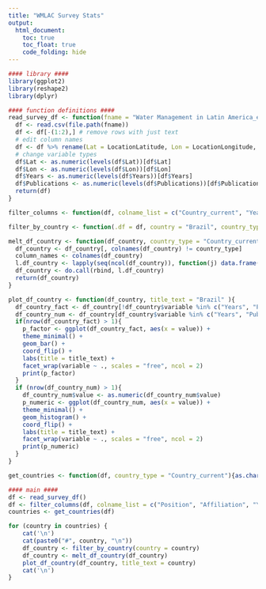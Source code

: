 ```yaml
---
title: "WMLAC Survey Stats"
output:
  html_document:
    toc: true
    toc_float: true
    code_folding: hide
---
```


```r

#### library ####
library(ggplot2)
library(reshape2)
library(dplyr)

#### function definitions ####
read_survey_df <- function(fname = "Water Management in Latin America_edit.csv"){
  df <- read.csv(file.path(fname))
  df <- df[-(1:2),] # remove rows with just text
  # edit column names
  df <- df %>% rename(Lat = LocationLatitude, Lon = LocationLongitude, Position = Q1, Affiliation = Q2, Years = Q4, Discipline = Q14, Country_current = Q5, Country_current_other = Q5_46_TEXT, Country_born = Q6, Country_born_other = Q6_47_TEXT, Country_research = Q8, Country_research_other = Q8_46_TEXT, Publications = Q11, Journals = Q12, Journal_motivation = Q15, Funding = Q13, Interdisc_interest = Q16_1, Interdisc_level = Q16_2, Equal_resource_distribution = Q17_1, Sufficient_climate_funds = Q17_2, Future_contact = Q18, Comments = Q16, Comments_translation = Comments.translation)
  # change variable types
  df$Lat <- as.numeric(levels(df$Lat))[df$Lat]
  df$Lon <- as.numeric(levels(df$Lon))[df$Lon]
  df$Years <- as.numeric(levels(df$Years))[df$Years]
  df$Publications <- as.numeric(levels(df$Publications))[df$Publications]
  return(df)
}

filter_columns <- function(df, colname_list = c("Country_current", "Years")){df[, colnames(df) %in% colname_list]}

filter_by_country <- function(.df = df, country = "Brazil", country_type = "Country_current"){.df[.df[[country_type]]==country, ]}

melt_df_country <- function(df_country, country_type = "Country_current"){
  df_country <- df_country[, colnames(df_country) != country_type]
  column_names <- colnames(df_country)
  l.df_country <- lapply(seq(ncol(df_country)), function(j) data.frame(variable = rep(column_names[j], nrow(df_country)), value = as.character(df_country[, j])))
  df_country <- do.call(rbind, l.df_country)
  return(df_country)
}

plot_df_country <- function(df_country, title_text = "Brazil" ){
  df_country_fact <- df_country[!df_country$variable %in% c("Years", "Publications"), ]
  df_country_num <- df_country[df_country$variable %in% c("Years", "Publications"), ]
  if(nrow(df_country_fact) > 1){
    p_factor <- ggplot(df_country_fact, aes(x = value)) +
    theme_minimal() +
    geom_bar() +
    coord_flip() +
    labs(title = title_text) +
    facet_wrap(variable ~ ., scales = "free", ncol = 2)
    print(p_factor)
  }
  if (nrow(df_country_num) > 1){
    df_country_num$value <- as.numeric(df_country_num$value)
    p_numeric <- ggplot(df_country_num, aes(x = value)) +
    theme_minimal() +
    geom_histogram() +
    coord_flip() +
    labs(title = title_text) +
    facet_wrap(variable ~ ., scales = "free", ncol = 2)
    print(p_numeric)
  } 
}

get_countries <- function(df, country_type = "Country_current"){as.character(sort(unique(df[[country_type]])))}

#### main ####
df <- read_survey_df()
df <- filter_columns(df, colname_list = c("Position", "Affiliation", "Years", "Discipline", "Country_current", "Publications", "Journals", "Funding"))
countries <- get_countries(df)

for (country in countries) {
    cat('\n')
    cat(paste0("#", country, "\n"))
    df_country <- filter_by_country(country = country)
    df_country <- melt_df_country(df_country)
    plot_df_country(df_country, title_text = country)
    cat('\n')
}
```